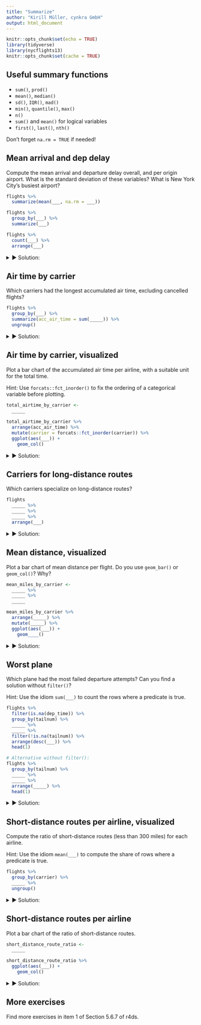 ```yaml
---
title: "Summarize"
author: "Kirill Müller, cynkra GmbH"
output: html_document
---
```



```r
knitr::opts_chunk$set(echo = TRUE)
library(tidyverse)
library(nycflights13)
knitr::opts_chunk$set(cache = TRUE)
```

## Useful summary functions

- `sum()`, `prod()`
- `mean()`, `median()`
- `sd()`, `IQR()`, `mad()`
- `min()`, `quantile()`, `max()`
- `n()`
- `sum()` and `mean()` for logical variables
- `first()`, `last()`, `nth()`

Don't forget `na.rm = TRUE` if needed!

## Mean arrival and dep delay

Compute the mean arrival and departure delay overall, and per origin airport. What is the standard deviation of these variables? What is New York City's busiest airport?

```r
flights %>%
  summarize(mean(___, na.rm = ___))

flights %>%
  group_by(___) %>%
  summarize(___)

flights %>%
  count(___) %>%
  arrange(___)
```

<details>
<summary>&#x25BA; Solution:</summary>
```r
flights %>%
  summarize(mean(arr_delay, na.rm = TRUE))
```

```r
flights %>%
  summarize(mean(dep_delay, na.rm = TRUE))
```

```r
flights %>%
  summarize(
    mean(arr_delay, na.rm = TRUE),
    mean(dep_delay, na.rm = TRUE),
    sd(arr_delay, na.rm = TRUE),
    sd(dep_delay, na.rm = TRUE)
  )
```

```r
flights %>%
  summarize_at(
    vars(arr_delay, dep_delay),
    funs(mean(., na.rm = TRUE), sd(., na.rm = TRUE))
  )
```

```r
flights %>%
  group_by(origin) %>%
  summarize(
    mean(arr_delay, na.rm = TRUE),
    mean(dep_delay, na.rm = TRUE)
  )
```

```r
flights %>%
  count(origin) %>%
  arrange(desc(n))
```

```r
flights %>%
  count(origin, sort = TRUE)
```
</details>

## Air time by carrier

Which carriers had the longest accumulated air time, excluding cancelled flights?

```r
flights %>%
  group_by(___) %>%
  summarize(acc_air_time = sum(_____)) %>% 
  ungroup()
```

<details>
<summary>&#x25BA; Solution:</summary>
```r
total_airtime_by_carrier <-
  flights %>% 
    group_by(carrier) %>% 
    summarize(acc_air_time = sum(air_time, na.rm = TRUE)) %>% 
    ungroup()

total_airtime_by_carrier
```
</details>

## Air time by carrier, visualized

Plot a bar chart of the accumulated air time per airline, with a suitable unit for the total time.

Hint: Use `forcats::fct_inorder()` to fix the ordering of a categorical variable before plotting.

```r
total_airtime_by_carrier <-
  _____
  
total_airtime_by_carrier %>%
  arrange(acc_air_time) %>%
  mutate(carrier = forcats::fct_inorder(carrier)) %>%
  ggplot(aes(___)) +
    geom_col()
```

<details>
<summary>&#x25BA; Solution:</summary>
```r
total_airtime_by_carrier %>% 
  arrange(acc_air_time) %>%
  mutate(carrier = forcats::fct_inorder(carrier)) %>%
  ggplot() +
  geom_col(aes(carrier, acc_air_time / 60 / 24 / 365)) +
  coord_flip()
```
</details>

## Carriers for long-distance routes

Which carriers specialize on long-distance routes?

```r
flights
  _____ %>%
  _____ %>%
  _____ %>%
  arrange(___)
```

<details>
<summary>&#x25BA; Solution:</summary>
```r
carrier_arranged_by_mean_distance <-
  flights %>%
  group_by(carrier) %>% 
  summarize(mean_distance = mean(distance)) %>% 
  ungroup() %>%
  arrange(desc(mean_distance))

carrier_arranged_by_mean_distance
```
</details>

## Mean distance, visualized

Plot a bar chart of mean distance per flight. Do you use `geom_bar()` or `geom_col()`? Why?

```r
mean_miles_by_carrier <-
  _____ %>%
  _____ %>%
  _____

mean_miles_by_carrier %>%
  arrange(_____) %>%
  mutate(_____) %>%
  ggplot(aes(___)) +
    geom____()
```

<details>
<summary>&#x25BA; Solution:</summary>
We need `geom_col()`, because the data is already aggregated and contains one row per geometry object we're plotting.

```r
carrier_arranged_by_mean_distance %>% 
  ggplot() +
  geom_col(aes(x = forcats::fct_inorder(carrier), y = mean_distance))
```
</details>

## Worst plane

Which plane had the most failed departure attempts? Can you find a solution without `filter()`?

Hint: Use the idiom `sum(___)` to count the rows where a predicate is true.

```r
flights %>%
  filter(is.na(dep_time)) %>%
  group_by(tailnum) %>%
  _____ %>%
  _____ %>%
  filter(!is.na(tailnum)) %>%
  arrange(desc(___)) %>% 
  head(1)

# Alternative without filter():
flights %>%
  group_by(tailnum) %>%
  _____ %>%
  _____ %>%
  arrange(_____) %>%
  head(1)
```

<details>
<summary>&#x25BA; Solution:</summary>
```r
flights %>% 
  filter(is.na(dep_time)) %>%
  group_by(tailnum) %>% 
  summarize(not_departed = n()) %>% 
  ungroup() %>% 
  filter(!is.na(tailnum)) %>%
  arrange(desc(not_departed))
```
</details>

## Short-distance routes per airline, visualized

Compute the ratio of short-distance routes (less than 300 miles) for each airline.

Hint: Use the idiom `mean(___)` to compute the share of rows where a predicate is true.

```r
flights %>%
  group_by(carrier) %>%
  _____ %>% 
  ungroup()
```

<details>
<summary>&#x25BA; Solution:</summary>
```r
flights %>% 
  group_by(tailnum) %>% 
  summarize(not_departed = sum(is.na(dep_time))) %>% 
  ungroup()
```

```r
flights %>% 
  filter(is.na(dep_time)) %>%
  count(tailnum, sort = TRUE)
```
</details>

## Short-distance routes per airline

Plot a bar chart of the ratio of short-distance routes.

```r
short_distance_route_ratio <-
  _____

short_distance_route_ratio %>%
  ggplot(aes(___)) +
    geom_col()
```

<details>
<summary>&#x25BA; Solution:</summary>
```r
short_distance_route_ratio <-
  flights %>%
  group_by(carrier) %>% 
  summarize(short_distance_ratio = mean(distance < 300)) %>% 
  ungroup() %>%
  arrange(desc(short_distance_ratio))

short_distance_route_ratio

short_distance_route_ratio %>%
  ggplot() +
  geom_col(aes(x = forcats::fct_inorder(carrier), y = short_distance_ratio))
```
</details>

## More exercises

Find more exercises in item 1 of Section 5.6.7 of r4ds.
